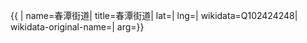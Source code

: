 {{ {{{1|PRC admin/showdata}}}|
name=春潭街道|
title=春潭街道|
lat=|
lng=|
wikidata=Q102424248|
wikidata-original-name=|
arg={{{arg|}}}}}